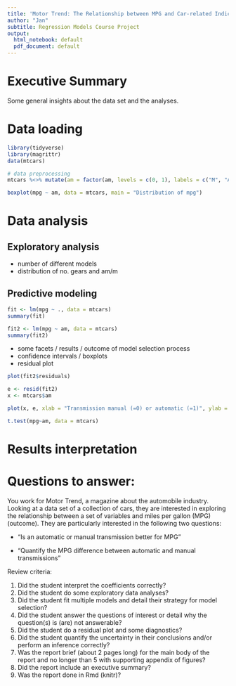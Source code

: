 ```yaml
---
title: 'Motor Trend: The Relationship between MPG and Car-related Indicators'
author: "Jan"
subtitle: Regression Models Course Project
output:
  html_notebook: default
  pdf_document: default
---
```


# Executive Summary
Some general insights about the data set and the analyses.


# Data loading
```r
library(tidyverse)
library(magrittr)
data(mtcars)

# data preprocessing
mtcars %<>% mutate(am = factor(am, levels = c(0, 1), labels = c("M", "AM")))
```

```r


boxplot(mpg ~ am, data = mtcars, main = "Distribution of mpg")
```

# Data analysis

## Exploratory analysis
- number of different models
- distribution of no. gears and am/m

## Predictive modeling
```r
fit <- lm(mpg ~ ., data = mtcars)
summary(fit)
```

```r
fit2 <- lm(mpg ~ am, data = mtcars)
summary(fit2)
```


- some facets / results / outcome of model selection process
- confidence intervals / boxplots
- residual plot

```r
plot(fit2$residuals)
```
```r
e <- resid(fit2)
x <- mtcars$am

plot(x, e, xlab = "Transmission manual (=0) or automatic (=1)", ylab = "Residuals", main = "Residuals vs. Predictor AM")
```
```r
t.test(mpg~am, data = mtcars)
```


# Results interpretation



# Questions to answer:
You work for Motor Trend, a magazine about the automobile industry. Looking at a data set of a collection of cars, they are interested in exploring the relationship between a set of variables and miles per gallon (MPG) (outcome). They are particularly interested in the following two questions:

- “Is an automatic or manual transmission better for MPG”

- "Quantify the MPG difference between automatic and manual transmissions"

Review criteria:

1. Did the student interpret the coefficients correctly?
2. Did the student do some exploratory data analyses?
3. Did the student fit multiple models and detail their strategy for model selection?
4. Did the student answer the questions of interest or detail why the question(s) is (are) not answerable?
5. Did the student do a residual plot and some diagnostics?
6. Did the student quantify the uncertainty in their conclusions and/or perform an inference correctly?
7. Was the report brief (about 2 pages long) for the main body of the report and no longer than 5 with supporting appendix of figures?
8. Did the report include an executive summary?
9. Was the report done in Rmd (knitr)?